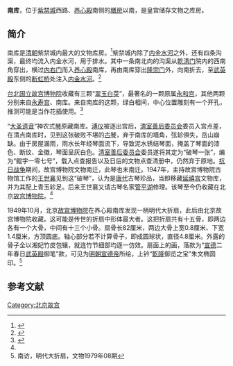 '''南库'''，位于[[紫禁城|紫禁城]]西路、[[养心殿|养心殿]]南侧的[[御茶膳房|膳房]]以南，是皇宫储存文物之库房。

==简介==
南库是[[清朝|清朝]]紫禁城内最大的文物库房。<ref name=wangyi>{{Cite web |url=http://news.163.com/10/0513/10/66ICVPKM00014AED.html |title=月露知音话古琴，网易，2010-05-13 |access-date=2013-10-17 |archive-url=https://web.archive.org/web/20131018001120/http://news.163.com/10/0513/10/66ICVPKM00014AED.html |archive-date=2013-10-18 |dead-url=yes }}</ref>紫禁城内除了[[内金水河|内金水河]]之外，还有四条沟渠，最终均流入内金水河，用于排水。其中一条南北向的沟渠从[[乾清门|乾清门]]院内的西南角穿出，横过[[内右门|内右门]]而入[[养心殿|养心殿]]南库，再由南库穿出[[隆宗门|隆宗门]]外，向南折去，至[[武英殿|武英殿]]东侧的[[断虹桥|断虹桥]]处注入[[内金水河|内金水河]]。<ref>{{Cite web |url=http://expo2010.chla.com.cn/hbyl/hbnews/ylnewschina/2012/0725/66095.html |title=揭秘故宫排水系统，河北风景园林网，2012-07-25 |access-date=2013-10-17 |archive-date=2014-02-16 |archive-url=https://web.archive.org/web/20140216120910/http://expo2010.chla.com.cn/hbyl/hbnews/ylnewschina/2012/0725/66095.html |dead-url=no }}</ref>

[[台北|台北]][[国立故宫博物院|国立故宫博物院]]收藏有三颗“[[翠玉白菜|翠玉白菜]]”，最著名的一颗原属[[永和宫|永和宫]]，其他两颗分别来自[[永寿宫|永寿宫]]、南库。来自南库的这颗，绿白相间，中心位置雕刻有一个开孔，推测可能是当作花插使用。<ref>{{Cite web |url=http://www.chinanews.com/tw/mswx/news/2007/03-29/903392.shtml |title=台媒:清代翠玉白菜不只1颗 传至少有6颗传世，中国新闻网，2007年03月29日 |access-date=2013年10月17日 |archive-date=2016年3月5日 |archive-url=https://web.archive.org/web/20160305054649/http://www.chinanews.com/tw/mswx/news/2007/03-29/903392.shtml |dead-url=no }}</ref>

“[[大圣遗音|大圣遗音]]”神农式[[古琴|琴]]原藏南库。[[溥仪|溥仪]]被逐出宫后，[[清室善后委员会|清室善后委员会]]委员入宫点差，在清点南库时，见到这张破败不堪的[[古琴|古琴]]，弃于南库的墙角，弦轸俱失，岳山崩缺。由于房屋漏雨，雨水长年经琴面流下，导致泥水锈结琴面，掩盖了琴面的漆色、断纹、金徽，琴面呈灰白色。[[清室善后委员会|清室善后委员会]]委员遂将其定为“破琴一张”，编为“鲲字一零七号”，载入点查报告以及日后的文物点查清册中，仍然弃于原地。[[抗日战争|抗日战争]]期间，故宫博物院文物南迁，此琴也未南迁。1947年，主持故宫博物院古物馆工作的[[王世襄|王世襄]]见到这“破琴”，认为是[[唐代|唐代]]古琴珍品，当即移藏[[延禧宫|延禧宫]]文物库，并为其配上青玉轸足。后来王世襄又请古琴名家[[管平湖|管平湖]]修理。该琴至今仍收藏在北京[[故宫博物院|故宫博物院]]。<ref name=wangyi/>

1949年10月，北京[[故宫博物院|故宫博物院]]在养心殿南库发现一柄明代大折扇，此后由北京故宫博物院收藏。这可能是传世的折扇中形体最大者。这把折扇共有十五骨，即两边各有一个大骨，中间有十三个小骨。扇骨长82厘米，两边大骨上宽0.8厘米、下宽1.4厘米，方顶圆底。轴心部分若不计算骨子，即成圆球状，直径4.8厘米。外露的骨子全以湘妃竹皮包镶，就连竹节细部均逐一仿效。扇面上的画，落款为“[[宣德|宣德]]二年春日[[武英殿|武英殿]]御笔”款，可见为[[明朝|明朝]][[宣德帝|宣德帝]]所绘，上钤“[[乾隆|乾隆]]御览之宝”朱文椭圆印。<ref>南访，明代大折扇，文物1979年08期</ref>

==参考文献==
{{reflist}}

{{Geographic Location
|西北 =[[慈宁宫|西三所]]
|北 = [[养心殿|养心殿]]<br>[[御茶膳房|膳房]]
|東北 =[[月华门|月华门]]
|西 = [[慈宁宫|西三所]]
|中央 = '''南库'''
|東 =[[内右门|内右门]]、[[南书房|南书房]]、[[乾清门|乾清门]]
|西南 =[[慈宁宫|西三所]]
|南 =[[隆宗门|隆宗门]]、[[军机处|军机处]]
|東南 =[[后右门|后右门]]、[[保和殿|保和殿]]
}}

[[Category:北京故宫|Category:北京故宫]]